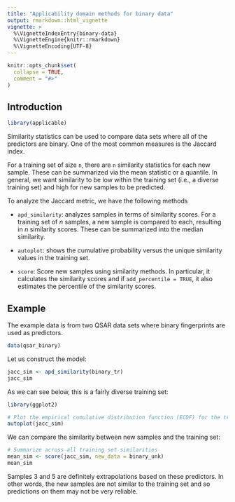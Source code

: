 ```yaml
---
title: "Applicability domain methods for binary data"
output: rmarkdown::html_vignette
vignette: >
  %\VignetteIndexEntry{binary-data}
  %\VignetteEngine{knitr::rmarkdown}
  %\VignetteEncoding{UTF-8}
---
```


```r
knitr::opts_chunk$set(
  collapse = TRUE,
  comment = "#>"
)
```


## Introduction

```r
library(applicable)
```

Similarity statistics can be used to compare data sets where all of the predictors are binary. One of the most common measures is the Jaccard index.

For a training set of size `n`, there are `n` similarity statistics for each new sample. These can be summarized via the mean statistic or a quantile. In general, we want similarity to be low within the training set (i.e., a diverse training set) and high for new samples to be predicted.

To analyze the Jaccard metric, we have the following methods

* `apd_similarity`: analyzes samples in terms of similarity scores. For a training set of _n_ samples, a new sample is compared to each, resulting in _n_ similarity scores. These can be summarized into the median similarity.

* `autoplot`: shows the cumulative probability versus the unique similarity values in the training set.

* `score`: Score new samples using similarity methods. In particular, it calculates the similarity scores and if `add_percentile = TRUE`, it also estimates the percentile of the similarity scores.


## Example 

The example data is from two QSAR data sets where binary fingerprints are used as predictors.

```r
data(qsar_binary)
```

Let us construct the model:

```r
jacc_sim <- apd_similarity(binary_tr)
jacc_sim
```

As we can see below, this is a fairly diverse training set:

```r
library(ggplot2)

# Plot the empirical cumulative distribution function (ECDF) for the training set
autoplot(jacc_sim)
```

We can compare the similarity between new samples and the training set:

```r

# Summarize across all training set similarities
mean_sim <- score(jacc_sim, new_data = binary_unk)
mean_sim

```

Samples 3 and 5 are definitely extrapolations based on these predictors. In other words, the new samples are not similar to the training set and so predictions on them may not be very reliable.
